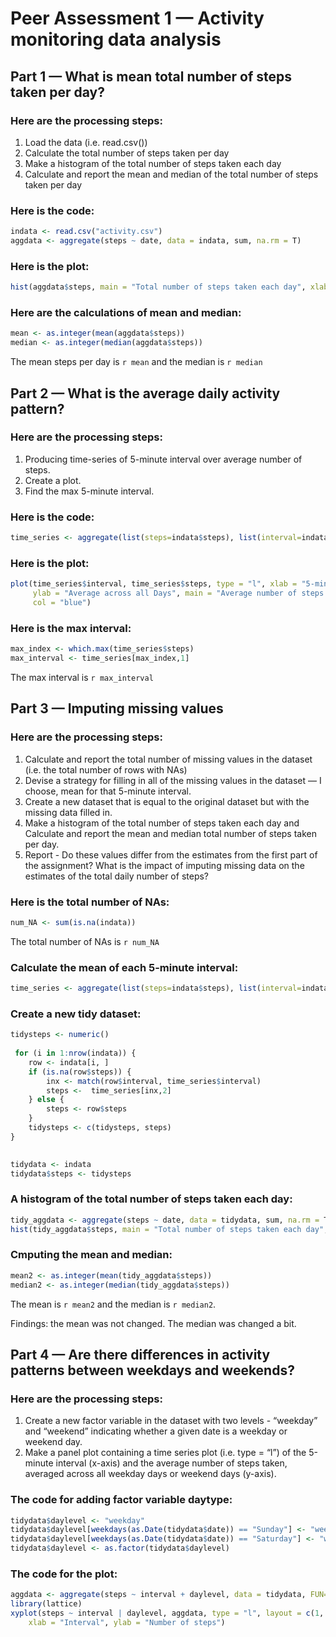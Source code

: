 # Peer Assessment 1 --- Activity monitoring data analysis

## Part 1 --- What is mean total number of steps taken per day?

### Here are the processing steps:

1. Load the data (i.e. read.csv())
2. Calculate the total number of steps taken per day
3. Make a histogram of the total number of steps taken each day
4. Calculate and report the mean and median of the total number of steps taken per day

### Here is the code:

```r
indata <- read.csv("activity.csv")
aggdata <- aggregate(steps ~ date, data = indata, sum, na.rm = T)
```
### Here is the plot:
```r
hist(aggdata$steps, main = "Total number of steps taken each day", xlab = "steps", col = "green")
```

### Here are the calculations of mean and median:
```r
mean <- as.integer(mean(aggdata$steps))
median <- as.integer(median(aggdata$steps))
```
The mean steps per day is `r mean` and the median is `r median`

## Part 2 --- What is the average daily activity pattern?

### Here are the processing steps:

1. Producing time-series of 5-minute interval over average number of steps. 
2. Create a plot.
3. Find the max 5-minute interval.

### Here is the code:

```r
time_series <- aggregate(list(steps=indata$steps), list(interval=indata$interval), mean, na.rm=T)
```
### Here is the plot:
```r
plot(time_series$interval, time_series$steps, type = "l", xlab = "5-min interval", 
     ylab = "Average across all Days", main = "Average number of steps per interval",  
     col = "blue")
```
### Here is the max interval:
```r
max_index <- which.max(time_series$steps)
max_interval <- time_series[max_index,1] 
```
The max interval is `r max_interval`
 
 
 
## Part 3 --- Imputing missing values

### Here are the processing steps:


1. Calculate and report the total number of missing values in the dataset (i.e. the total number of rows with NAs)
2. Devise a strategy for filling in all of the missing values in the dataset --- I choose, mean for that 5-minute interval.
3. Create a new dataset that is equal to the original dataset but with the missing data filled in.
4. Make a histogram of the total number of steps taken each day and Calculate and report the mean and median total number of steps taken per day. 
5. Report - Do these values differ from the estimates from the first part of the assignment? 
   What is the impact of imputing missing data on the estimates of the total daily number of steps?

### Here is the total number of NAs:
```r
num_NA <- sum(is.na(indata))
```
The total number of NAs is  `r num_NA` 

### Calculate the mean of each  5-minute interval:
```r
time_series <- aggregate(list(steps=indata$steps), list(interval=indata$interval), mean, na.rm=T)
```

### Create a new tidy dataset:
```r
tidysteps <- numeric()
 
 for (i in 1:nrow(indata)) {
    row <- indata[i, ]
    if (is.na(row$steps)) {
	    inx <- match(row$interval, time_series$interval)		
        steps <-  time_series[inx,2]     
    } else {
        steps <- row$steps
    }
    tidysteps <- c(tidysteps, steps)
}

 
tidydata <- indata
tidydata$steps <- tidysteps
```

### A histogram of the total number of steps taken each day:
```r
tidy_aggdata <- aggregate(steps ~ date, data = tidydata, sum, na.rm = T)
hist(tidy_aggdata$steps, main = "Total number of steps taken each day", xlab = "steps", col = "green")
```

### Cmputing the mean and median:
```r
mean2 <- as.integer(mean(tidy_aggdata$steps))
median2 <- as.integer(median(tidy_aggdata$steps))
```

The mean is `r mean2` and the median is `r median2`.

Findings: the mean was not changed. The median was changed a bit. 

## Part 4 --- Are there differences in activity patterns between weekdays and weekends?

### Here are the processing steps:



1. Create a new factor variable in the dataset with two levels - "weekday" and "weekend" indicating whether a given date is a weekday or weekend day.
2. Make a panel plot containing a time series plot (i.e. type = "l") of the 5-minute interval (x-axis) and the average number of steps taken, averaged across all weekday days or weekend days (y-axis). 

### The code for adding factor variable daytype:
```r
tidydata$daylevel <- "weekday"
tidydata$daylevel[weekdays(as.Date(tidydata$date)) == "Sunday"] <- "weekend"
tidydata$daylevel[weekdays(as.Date(tidydata$date)) == "Saturday"] <- "weekend"
tidydata$daylevel <- as.factor(tidydata$daylevel)
```
### The code for the plot:
```r
aggdata <- aggregate(steps ~ interval + daylevel, data = tidydata, FUN="mean")
library(lattice)
xyplot(steps ~ interval | daylevel, aggdata, type = "l", layout = c(1, 2), 
    xlab = "Interval", ylab = "Number of steps")

```
   

